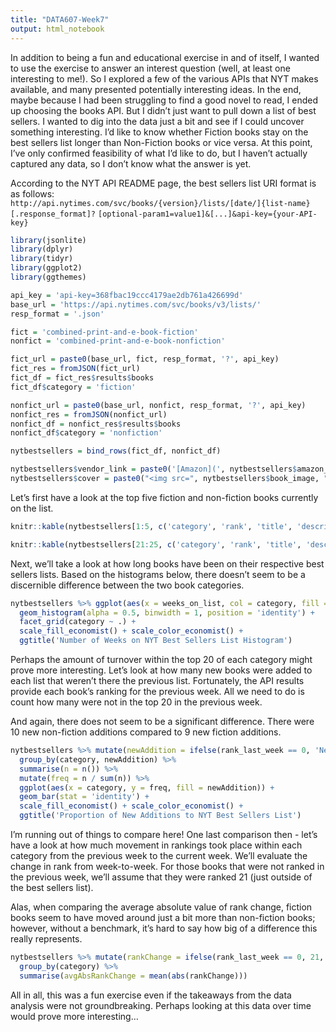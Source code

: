 ```yaml
---
title: "DATA607-Week7"
output: html_notebook
---
```


In addition to being a fun and educational exercise in and of itself, I wanted to use the exercise to answer an interest question (well, at least one interesting to me!). So I explored a few of the various APIs that NYT makes available, and many presented potentially interesting ideas. In the end, maybe because I had been struggling to find a good novel to read, I ended up choosing the books API. But I didn't just want to pull down a list of best sellers. I wanted to dig into the data just a bit and see if I could uncover something interesting. I'd like to know whether Fiction books stay on the best sellers list longer than Non-Fiction books or vice versa. At this point, I've only confirmed feasibility of what I'd like to do, but I haven't actually captured any data, so I don't know what the answer is yet.  

According to the NYT API README page, the best sellers list URI format is as follows:  
`http://api.nytimes.com/svc/books/{version}/lists/[date/]{list-name}[.response_format]?`
`[optional-param1=value1]&[...]&api-key={your-API-key}`   

```r

library(jsonlite)
library(dplyr)
library(tidyr)
library(ggplot2)
library(ggthemes)

api_key = 'api-key=368fbac19ccc4179ae2db761a426699d'
base_url = 'https://api.nytimes.com/svc/books/v3/lists/'
resp_format = '.json'

fict = 'combined-print-and-e-book-fiction'
nonfict = 'combined-print-and-e-book-nonfiction'

fict_url = paste0(base_url, fict, resp_format, '?', api_key)
fict_res = fromJSON(fict_url)
fict_df = fict_res$results$books
fict_df$category = 'fiction'

nonfict_url = paste0(base_url, nonfict, resp_format, '?', api_key)
nonfict_res = fromJSON(nonfict_url)
nonfict_df = nonfict_res$results$books
nonfict_df$category = 'nonfiction'

nytbestsellers = bind_rows(fict_df, nonfict_df)

nytbestsellers$vendor_link = paste0('[Amazon](', nytbestsellers$amazon_product_url, ')')
nytbestsellers$cover = paste0("<img src=", nytbestsellers$book_image, " width='50px'/>")
```

Let's first have a look at the top five fiction and non-fiction books currently on the list.  

```r
knitr::kable(nytbestsellers[1:5, c('category', 'rank', 'title', 'description', 'author', 'vendor_link', 'cover')], row.names = FALSE, caption = 'New York Times Best Sellers - Top 5 in Fiction') 

knitr::kable(nytbestsellers[21:25, c('category', 'rank', 'title', 'description', 'author', 'vendor_link', 'cover')], row.names = FALSE, caption = 'New York Times Best Sellers - Top 5 in Non-Fiction')
```

Next, we'll take a look at how long books have been on their respective best sellers lists. Based on the histograms below, there doesn't seem to be a discernible difference between the two book categories.  

```r
nytbestsellers %>% ggplot(aes(x = weeks_on_list, col = category, fill = category)) +
  geom_histogram(alpha = 0.5, binwidth = 1, position = 'identity') +
  facet_grid(category ~ .) + 
  scale_fill_economist() + scale_color_economist() + 
  ggtitle('Number of Weeks on NYT Best Sellers List Histogram')
```

Perhaps the amount of turnover within the top 20 of each category might prove more interesting. Let's look at how many new books were added to each list that weren't there the previous list. Fortunately, the API results provide each book's ranking for the previous week. All we need to do is count how many were not in the top 20 in the previous week.  

And again, there does not seem to be a significant difference. There were 10 new non-fiction additions compared to 9 new fiction additions. 

```r
nytbestsellers %>% mutate(newAddition = ifelse(rank_last_week == 0, 'New Addition', 'Not New Addition')) %>%
  group_by(category, newAddition) %>%
  summarise(n = n()) %>% 
  mutate(freq = n / sum(n)) %>%
  ggplot(aes(x = category, y = freq, fill = newAddition)) +
  geom_bar(stat = 'identity') +
  scale_fill_economist() + scale_color_economist() + 
  ggtitle('Proportion of New Additions to NYT Best Sellers List')
```

I'm running out of things to compare here! One last comparison then - let's have a look at how much movement in rankings took place within each category from the previous week to the current week. We'll evaluate the change in rank from week-to-week. For those books that were not ranked in the previous week, we'll assume that they were ranked 21 (just outside of the best sellers list).  

Alas, when comparing the average absolute value of rank change, fiction books seem to have moved around just a bit more than non-fiction books; however, without a benchmark, it's hard to say how big of a difference this really represents.  

```r
nytbestsellers %>% mutate(rankChange = ifelse(rank_last_week == 0, 21, rank_last_week) - rank) %>%
  group_by(category) %>%
  summarise(avgAbsRankChange = mean(abs(rankChange)))
```

All in all, this was a fun exercise even if the takeaways from the data analysis were not groundbreaking. Perhaps looking at this data over time would prove more interesting...  


